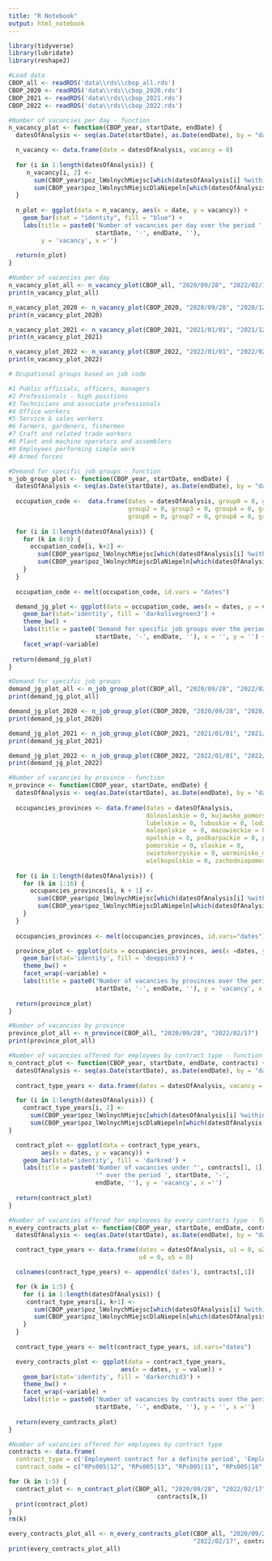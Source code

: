 ```yaml
---
title: "R Notebook"
output: html_notebook
---
```


```r
library(tidyverse)
library(lubridate)
library(reshape2)
```

```r
#Load data
CBOP_all <- readRDS('data\\rds\\cbop_all.rds')
CBOP_2020 <- readRDS('data\\rds\\cbop_2020.rds')
CBOP_2021 <- readRDS('data\\rds\\cbop_2021.rds')
CBOP_2022 <- readRDS('data\\rds\\cbop_2022.rds')
```

```r
#Number of vacancies per day - function
n_vacancy_plot <- function(CBOP_year, startDate, endDate) {
  datesOfAnalysis <- seq(as.Date(startDate), as.Date(endDate), by = "day")

  n_vacancy <- data.frame(date = datesOfAnalysis, vacancy = 0)
  
  for (i in 1:length(datesOfAnalysis)) {
     n_vacancy[i, 2] <- 
       sum(CBOP_year$poz_lWolnychMiejsc[which(datesOfAnalysis[i] %within% interval(CBOP_year$poz_dataUdostepnieniaOferty,CBOP_year$poz_ofertaWaznaDo))]) +
       sum(CBOP_year$poz_lWolnychMiejscDlaNiepeln[which(datesOfAnalysis[i] %within% interval(CBOP_year$poz_dataUdostepnieniaOferty,CBOP_year$poz_ofertaWaznaDo))])
  }
  
  n_plot <- ggplot(data = n_vacancy, aes(x = date, y = vacancy)) +
    geom_bar(stat = "identity", fill = "blue") +
    labs(title = paste0('Number of vacancies per day over the period ',
                        startDate, '-', endDate, ''),
         y = 'vacancy', x ='')
  
  return(n_plot)
}
```

```r
#Number of vacancies per day
n_vacancy_plot_all <- n_vacancy_plot(CBOP_all, "2020/09/28", "2022/02/17")
print(n_vacancy_plot_all)

n_vacancy_plot_2020 <- n_vacancy_plot(CBOP_2020, "2020/09/28", "2020/12/31")
print(n_vacancy_plot_2020)

n_vacancy_plot_2021 <- n_vacancy_plot(CBOP_2021, "2021/01/01", "2021/12/31")
print(n_vacancy_plot_2021)

n_vacancy_plot_2022 <- n_vacancy_plot(CBOP_2022, "2022/01/01", "2022/02/17")
print(n_vacancy_plot_2022)
```

```r
# Ocupational groups based on job code

#1 Public officials, officers, managers
#2 Professionals - high positions
#3 Technicians and associate professionals
#4 Office workers
#5 Service & sales workers
#6 Farmers, gardeners, fishermen 
#7 Craft and related trade workers
#8 Plant and machine operators and assemblers
#9 Employees performing simple work
#0 Armed forces
```

```r
#Demand for specific job groups - function
n_job_group_plot <- function(CBOP_year, startDate, endDate) {
  datesOfAnalysis <- seq(as.Date(startDate), as.Date(endDate), by = "day")
  
  occupation_code <-  data.frame(dates = datesOfAnalysis, group0 = 0, group1 = 0,
                                 group2 = 0, group3 = 0, group4 = 0, group5 = 0,
                                 group6 = 0, group7 = 0, group8 = 0, group9 = 0)
  
  for (i in 1:length(datesOfAnalysis)) {
    for (k in 0:9) {
      occupation_code[i, k+2] <- 
        sum(CBOP_year$poz_lWolnychMiejsc[which(datesOfAnalysis[i] %within% interval(CBOP_year$poz_dataUdostepnieniaOferty, CBOP_year$poz_ofertaWaznaDo) & CBOP_year$poz_grupaZawodu == as.character(k))]) +
        sum(CBOP_year$poz_lWolnychMiejscDlaNiepeln[which(datesOfAnalysis[i] %within% interval(CBOP_year$poz_dataUdostepnieniaOferty, CBOP_year$poz_ofertaWaznaDo) & CBOP_year$poz_grupaZawodu == as.character(k))])
    }
  }
  
  occupation_code <- melt(occupation_code, id.vars = "dates")

  demand_jg_plot <- ggplot(data = occupation_code, aes(x = dates, y = value)) +
    geom_bar(stat='identity', fill = 'darkolivegreen3') +
    theme_bw() +
    labs(title = paste0('Demand for specific job groups over the period ', 
                        startDate, '-', endDate, ''), x = '', y = '') +
    facet_wrap(~variable)
 
 return(demand_jg_plot) 
}
```

```r
#Demand for specific job groups
demand_jg_plot_all <- n_job_group_plot(CBOP_all, "2020/09/28", "2022/02/17")
print(demand_jg_plot_all)

demand_jg_plot_2020 <- n_job_group_plot(CBOP_2020, "2020/09/28", "2020/12/31")
print(demand_jg_plot_2020)

demand_jg_plot_2021 <- n_job_group_plot(CBOP_2021, "2021/01/01", "2021/12/31")
print(demand_jg_plot_2021)

demand_jg_plot_2022 <- n_job_group_plot(CBOP_2022, "2022/01/01", "2022/02/17")
print(demand_jg_plot_2022)

```

```r
#Number of vacancies by province - function
n_province <- function(CBOP_year, startDate, endDate) {
  datesOfAnalysis <- seq(as.Date(startDate), as.Date(endDate), by = "day")
  
  occupancies_provinces <- data.frame(dates = datesOfAnalysis, 
                                      dolnoslaskie = 0, kujawsko_pomorskie = 0,
                                      lubelskie = 0, lubuskie = 0, lodzkie = 0,
                                      malopolskie  = 0, mazowieckie = 0, 
                                      opolskie = 0, podkarpackie = 0, podlaskie = 0,
                                      pomorskie = 0, slaskie = 0, 
                                      swietokorzyskie = 0, warminisko_mazurskie = 0,
                                      wielkopolskie = 0, zachodniopomorskie = 0)
  
  for (i in 1:length(datesOfAnalysis)) {
    for (k in 1:16) {
      occupancies_provinces[i, k + 1] <-
        sum(CBOP_year$poz_lWolnychMiejsc[which(datesOfAnalysis[i] %within% interval(CBOP_year$poz_dataUdostepnieniaOferty, CBOP_year$poz_ofertaWaznaDo) & CBOP_year$war_kodWojewodztwa == as.character(k*2))]) +
        sum(CBOP_year$poz_lWolnychMiejscDlaNiepeln[which(datesOfAnalysis[i] %within% interval(CBOP_year$poz_dataUdostepnieniaOferty, CBOP_year$poz_ofertaWaznaDo) & CBOP_year$war_kodWojewodztwa == as.character(k*2))])
    }
  }
  
  occupancies_provinces <- melt(occupancies_provinces, id.vars="dates")

  province_plot <- ggplot(data = occupancies_provinces, aes(x =dates, y = value)) +
    geom_bar(stat='identity', fill = 'deeppink3') +
    theme_bw() +
    facet_wrap(~variable) +
    labs(title = paste0('Number of vacancies by provinces over the period ',
                        startDate, '-', endDate, ''), y = 'vacancy', x ='')
  
  return(province_plot)
}
```

```r
#Number of vacancies by province
province_plot_all <- n_province(CBOP_all, "2020/09/28", "2022/02/17")
print(province_plot_all)
```

```r
#Number of vacancies offered for employees by contract type - function
n_contract_plot <- function(CBOP_year, startDate, endDate, contracts) {
  datesOfAnalysis <- seq(as.Date(startDate), as.Date(endDate), by = "day")
  
  contract_type_years <- data.frame(dates = datesOfAnalysis, vacancy = 0)

  for (i in 1:length(datesOfAnalysis)) {
    contract_type_years[i, 2] <-
      sum(CBOP_year$poz_lWolnychMiejsc[which(datesOfAnalysis[i] %within% interval(CBOP_year$poz_dataUdostepnieniaOferty, CBOP_year$poz_ofertaWaznaDo) & CBOP_year$war_kodRodzajuZatrudnienia == contracts[1, 2])]) +
      sum(CBOP_year$poz_lWolnychMiejscDlaNiepeln[which(datesOfAnalysis[i] %within% interval(CBOP_year$poz_dataUdostepnieniaOferty, CBOP_year$poz_ofertaWaznaDo) & CBOP_year$war_kodRodzajuZatrudnienia == contracts[1, 2])])
}  

  contract_plot <- ggplot(data = contract_type_years, 
         aes(x = dates, y = vacancy)) +
    geom_bar(stat='identity', fill = 'darkred') +
    labs(title = paste0('Number of vacancies under "', contracts[1, 1], 
                        '" over the period ', startDate, '-', 
                        endDate, ''), y = 'vacancy', x ='')
    
  return(contract_plot)
}
```

```r
#Number of vacancies offered for employees by every contracts type - function
n_every_contracts_plot <- function(CBOP_year, startDate, endDate, contracts) {
  datesOfAnalysis <- seq(as.Date(startDate), as.Date(endDate), by = "day")

  contract_type_years <- data.frame(dates = datesOfAnalysis, u1 = 0, u2 = 0, u3 = 0,
                                    u4 = 0, u5 = 0)

  colnames(contract_type_years) <- append(c('dates'), contracts[,1])

  for (k in 1:5) {
    for (i in 1:length(datesOfAnalysis)) {
     contract_type_years[i, k+1] <-
       sum(CBOP_year$poz_lWolnychMiejsc[which(datesOfAnalysis[i] %within% interval(CBOP_year$poz_dataUdostepnieniaOferty, CBOP_year$poz_ofertaWaznaDo) & CBOP_year$war_kodRodzajuZatrudnienia == contracts[k, 2])]) + 
       sum(CBOP_year$poz_lWolnychMiejscDlaNiepeln[which(datesOfAnalysis[i] %within% interval(CBOP_year$poz_dataUdostepnieniaOferty, CBOP_year$poz_ofertaWaznaDo) & CBOP_year$war_kodRodzajuZatrudnienia == contracts[k, 2])])
    }
  }
  
  contract_type_years <- melt(contract_type_years, id.vars="dates")

  every_contracts_plot <- ggplot(data = contract_type_years, 
                               aes(x = dates, y = value)) +
    geom_bar(stat='identity', fill = 'darkorchid3') +
    theme_bw() + 
    facet_wrap(~variable) +
    labs(title = paste0('Number of vacancies by contracts over the period ',
                        startDate, '-', endDate, ''), y = '', x ='')
  
  return(every_contracts_plot)
}
```

```r
#Number of vacancies offered for employees by contract type 
contracts <- data.frame(
  contract_type = c('Employment contract for a definite period', 'Employment contract for a trial period', 'Employment contract for an indefinite period', 'Contract for the time of performance of specific work', 'Substitute employment contract'), 
  contract_code = c("RPs005|12", "RPs005|13", "RPs005|11", "RPs005|18", "RPs005|22"))

for (k in 1:5) {
  contract_plot <- n_contract_plot(CBOP_all, "2020/09/28", "2022/02/17",
                                         contracts[k,])
  print(contract_plot)
}
rm(k)

every_contracts_plot_all <- n_every_contracts_plot(CBOP_all, "2020/09/28",
                                                   "2022/02/17", contracts)
print(every_contracts_plot_all)
```
